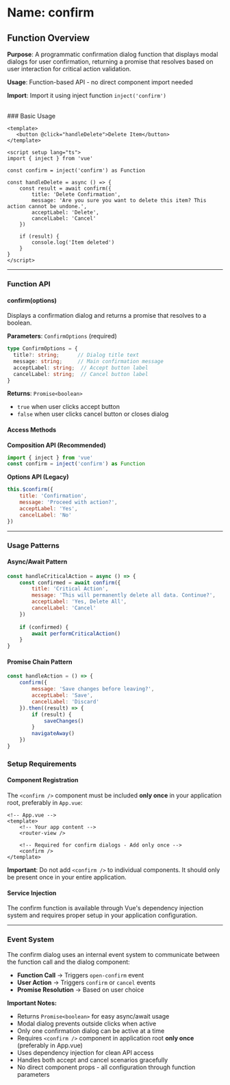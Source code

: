 # Name: confirm
## Function Overview

**Purpose**: A programmatic confirmation dialog function that displays modal dialogs for user confirmation, returning a promise that resolves based on user interaction for critical action validation.

**Usage**: Function-based API - no direct component import needed

**Import**: Import it using inject function `inject('confirm')`

<br />
### Basic Usage

```vue
<template>
   <button @click="handleDelete">Delete Item</button>
</template>

<script setup lang="ts">
import { inject } from 'vue'

const confirm = inject('confirm') as Function

const handleDelete = async () => {
    const result = await confirm({
        title: 'Delete Confirmation',
        message: 'Are you sure you want to delete this item? This action cannot be undone.',
        acceptLabel: 'Delete',
        cancelLabel: 'Cancel'
    })
    
    if (result) {
        console.log('Item deleted')
    }
}
</script>
```

---

### Function API

#### confirm(options)
Displays a confirmation dialog and returns a promise that resolves to a boolean.

**Parameters**: `ConfirmOptions` (required)

```typescript
type ConfirmOptions = {
  title?: string;      // Dialog title text
  message: string;     // Main confirmation message
  acceptLabel: string;  // Accept button label
  cancelLabel: string;  // Cancel button label
}
```

**Returns**: `Promise<boolean>`
- `true` when user clicks accept button
- `false` when user clicks cancel button or closes dialog

#### Access Methods

**Composition API (Recommended)**
```javascript
import { inject } from 'vue'
const confirm = inject('confirm') as Function
```

**Options API (Legacy)**
```javascript
this.$confirm({
    title: 'Confirmation',
    message: 'Proceed with action?',
    acceptLabel: 'Yes',
    cancelLabel: 'No'
})
```

---

### Usage Patterns

#### Async/Await Pattern
```javascript
const handleCriticalAction = async () => {
    const confirmed = await confirm({
        title: 'Critical Action',
        message: 'This will permanently delete all data. Continue?',
        acceptLabel: 'Yes, Delete All',
        cancelLabel: 'Cancel'
    })
    
    if (confirmed) {
        await performCriticalAction()
    }
}
```

#### Promise Chain Pattern
```javascript
const handleAction = () => {
    confirm({
        message: 'Save changes before leaving?',
        acceptLabel: 'Save',
        cancelLabel: 'Discard'
    }).then((result) => {
        if (result) {
            saveChanges()
        }
        navigateAway()
    })
}
```

### Setup Requirements

#### Component Registration
The `<confirm />` component must be included **only once** in your application root, preferably in `App.vue`:

```vue
<!-- App.vue -->
<template>
    <!-- Your app content -->
    <router-view />
    
    <!-- Required for confirm dialogs - Add only once -->
    <confirm />
</template>
```

**Important**: Do not add `<confirm />` to individual components. It should only be present once in your entire application.

#### Service Injection
The confirm function is available through Vue's dependency injection system and requires proper setup in your application configuration.

---

### Event System

The confirm dialog uses an internal event system to communicate between the function call and the dialog component:

- **Function Call** → Triggers `open-confirm` event
- **User Action** → Triggers `confirm` or `cancel` events
- **Promise Resolution** → Based on user choice

**Important Notes:**
- Returns `Promise<boolean>` for easy async/await usage
- Modal dialog prevents outside clicks when active
- Only one confirmation dialog can be active at a time
- Requires `<confirm />` component in application root **only once** (preferably in App.vue)
- Uses dependency injection for clean API access
- Handles both accept and cancel scenarios gracefully
- No direct component props - all configuration through function parameters